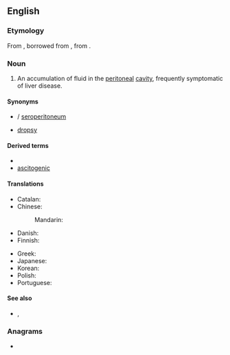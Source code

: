 ==English==

===Etymology===
From {{etyl|la|en}} {{m|la|ascītēs}}, borrowed from {{etyl|grc|en}} {{m|grc|ἀσκίτης}}, from {{m|grc|ἀσκός||wineskin}}.

===Noun===
{{en-noun|ascites}}
{{wikipedia}}

# {{lb|en|medicine}} An accumulation of fluid in the [[peritoneal]] [[cavity]], frequently symptomatic of liver disease.

====Synonyms====
* {{l|en|hydroperitoneum}} / [[seroperitoneum]]
* {{l|en|abdominal}} [[dropsy]]

====Derived terms====
* {{l|en|ascitic}}
* [[ascitogenic]]

====Translations====
{{trans-top|symptom}}
* Catalan: {{t+|ca|ascites|f}}
* Chinese:
*: Mandarin: {{t+|cmn|腹水|tr=fùshuǐ}}
* Danish: {{t-needed|da}}
* Finnish: {{t|fi|vesivatsa}}
{{trans-mid}}
* Greek: {{t|el|ασκίτης|m|sc=Grek}}
* Japanese: {{t|ja|腹水|tr=fukusui}}
* Korean: {{t-needed|ko}}
* Polish: {{t|pl|wodobrzusze|n}}
* Portuguese: {{t+|pt|ascite|f}}
{{trans-bottom}}

====See also====
* {{l|en|ascetes}}, {{l|en|ascetic}}

===Anagrams===
* {{anagrams|en|a=aceisst|ectasis}}
